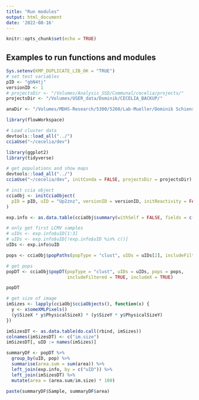 ```yaml
---
title: "Run modules"
output: html_document
date: '2022-08-16'
---
```


```r
knitr::opts_chunk$set(echo = TRUE)
```

## Examples to run functions and modules

```r
Sys.setenv(KMP_DUPLICATE_LIB_OK = "TRUE")
# set test variables
pID <- "gbN4tj"
versionID <- 1
# projectsDir <- "/Volumes/Analysis_SSD/Communal/cecelia/projects/"
projectsDir <- "/Volumes/USER_data/Dominik/CECELIA_BACKUP/"
```

```r
anaDir <- "/Volumes/MDHS-Research/5300/5260/Lab-Mueller/Dominik Schienstock/Notebook/Experiments/MITCH_TH/Analysis"
```

```r
library(flowWorkspace)

# Load cluster data
devtools::load_all("../")
cciaUse("~/cecelia/dev")

library(ggplot2)
library(tidyverse)
```

```r
# get populations and show maps
devtools::load_all("../")
cciaUse("~/cecelia/dev", initConda = FALSE, projectsDir = projectsDir)

# init ccia object
cciaObj <- initCciaObject(
  pID = pID, uID = "Up2znz", versionID = versionID, initReactivity = FALSE
)

exp.info <- as.data.table(cciaObj$summary(withSelf = FALSE, fields = c("Attr")))

# only get first LCMV samples
# uIDs <- exp.info$uID[1:3]
# uIDs <- exp.info$uID[!exp.info$uID %in% c()]
uIDs <- exp.info$uID

pops <- cciaObj$popPaths(popType = "clust", uIDs = uIDs[2], includeFiltered = TRUE)

# get pops
popDT <- cciaObj$popDT(popType = "clust", uIDs = uIDs, pops = pops,
                       includeFiltered = TRUE, includeX = TRUE)

popDT
```


```r
# get size of image
imSizes <- lapply(cciaObj$cciaObjects(), function(x) {
  y <- x$omeXMLPixels()
  (y$SizeX * y$PhysicalSizeX) * (y$SizeY * y$PhysicalSizeY)
})

imSizesDT <- as.data.table(do.call(rbind, imSizes))
colnames(imSizesDT) <- c("im.size")
imSizesDT[, uID := names(imSizes)]

summaryDF <- popDT %>%
  group_by(uID, pop) %>%
  summarise(area.sum = sum(area)) %>%
  left_join(exp.info, by = c("uID")) %>%
  left_join(imSizesDT) %>%
  mutate(area = (area.sum/im.size) * 100)

paste(summaryDF$Sample, summaryDF$area)
```

